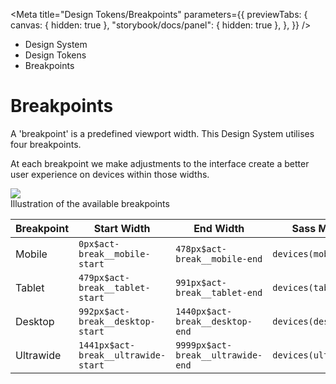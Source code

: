 
<Meta
	title="Design Tokens/Breakpoints"
	parameters={{
		previewTabs: {
			canvas: { hidden: true },
			"storybook/docs/panel": { hidden: true },
		},
	}}
/>

<div className="act-docs-container">
	<Masthead />
	<div className="act-flex act-flex-light-grey-gradient">
		<div className="act-flex__container act-flex__container-padding-trim">
			<div className="act-flex__grid">
				<div className="act-flex__row">
					<div className="act-col act-col-sm-12">
						<div className="act-box">
							<div className="act-breadcrumbs">
								<ul className="act-breadcrumbs__container">
									<li className="act-breadcrumbs__crumb act-h6">
										<LinkTo
											className="act-breadcrumbs__crumb__link"
											kind="system-introduction--page"
										>
											Design System <i className="fa-solid fa-angle-right"></i>
										</LinkTo>
									</li>
									<li className="act-breadcrumbs__crumb act-h6">
										<LinkTo
											className="act-breadcrumbs__crumb__link"
											kind="design-tokens-overview--page"
										>
											Design Tokens <i className="fa-solid fa-angle-right"></i>
										</LinkTo>
									</li>
									<li className="act-breadcrumbs__crumb act-h6">
										<LinkTo
											className="act-breadcrumbs__crumb__link"
											kind="design-tokens-breakpoints--page"
										>
											Breakpoints <i className="fa-solid fa-angle-right"></i>
										</LinkTo>
									</li>
								</ul>
							</div>
							<h1>Breakpoints</h1>
						</div>
					</div>
				</div>
			</div>
		</div>
	</div>
	<div className="act-flex">
		<div className="act-flex__container">
			<div className="act-flex__grid">
				<div className="act-flex__row">
					<div className="act-col act-col-sm-12">
						<div className="act-box">
							<p>A 'breakpoint' is a predefined viewport width. This Design System utilises four breakpoints.</p>
							<p>At each breakpoint we make adjustments to the interface create a better user experience on devices within those widths.</p>
							<div className="act-img">
								<img src="/images/2-design-tokens-breakpoints-1.png"/>
								<div className="act-img__description act-p-small" alt="Illustration of the available breakpoints">
									<i class="fa-solid fa-circle-info"></i> Illustration of the available breakpoints
								</div>
							</div>
							<div className="act-table-container">
								<table className="act-table">
									<thead>
										<tr>
											<th>Breakpoint</th>
											<th>Start Width</th>
											<th>End Width</th>
											<th>Sass Mixin</th>
										</tr>
									</thead>
									<tbody>
										<tr>
											<td>Mobile</td>
											<td><code>0px</code><code className="sass-var">$act-break__mobile-start</code></td>
											<td><code>478px</code><code className="sass-var">$act-break__mobile-end</code></td>
											<td><code className="sass-var">devices(mobile)</code></td>
										</tr>
										<tr>
											<td>Tablet</td>
											<td><code>479px</code><code className="sass-var">$act-break__tablet-start</code></td>
											<td><code>991px</code><code className="sass-var">$act-break__tablet-end</code></td>
											<td><code className="sass-var">devices(tablet)</code></td>
										</tr>
										<tr>
											<td>Desktop</td>
											<td><code>992px</code><code className="sass-var">$act-break__desktop-start</code></td>
											<td><code>1440px</code><code className="sass-var">$act-break__desktop-end</code></td>
											<td><code className="sass-var">devices(desktop)</code></td>
										</tr>
										<tr>
											<td>Ultrawide</td>
											<td><code>1441px</code><code className="sass-var">$act-break__ultrawide-start</code></td>
											<td><code>9999px</code><code className="sass-var">$act-break__ultrawide-end</code></td>
											<td><code className="sass-var">devices(ultrawide)</code></td>
										</tr>
									</tbody>
								</table>
							</div>
						</div>
					</div>
				</div>
			</div>
		</div>
	</div>
	<AoC />
	<Footer />
</div>
